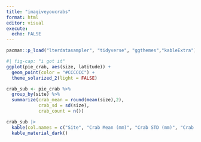```yaml
---
title: "imagiveyoucrabs"
format: html
editor: visual
execute: 
  echo: FALSE
---
```


```r
pacman::p_load("lterdatasampler", "tidyverse", "ggthemes","kableExtra")
```

```r
#| fig-cap: "i got it"
ggplot(pie_crab, aes(size, latitude)) +
  geom_point(color = "#CCCCCC") +
  theme_solarized_2(light = FALSE)
```

```r
crab_sub <- pie_crab %>% 
  group_by(site) %>% 
  summarize(crab_mean = round(mean(size),2),
            crab_sd = sd(size),
            crab_count = n()) 

crab_sub |> 
  kable(col.names = c("Site", "Crab Mean (mm)", "Crab STD (mm)", "Crab Count")) |> 
  kable_material_dark()


```

